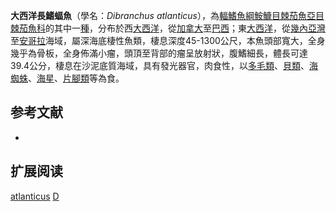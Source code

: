 {{Speciesbox
| name = 大西洋長鰭蝠魚
| image = 
| image_width = 240px
| image_caption = 
| status = NE
| status_system = IUCN3.1
| genus = Dibranchus
| species = atlanticus
| authority = [[Peters|Peters]], 1876
| synonyms = *''Halieutaea senticosa, Goode, 1881''
}}

'''大西洋長鰭蝠魚'''（學名：''Dibranchus atlanticus''），為[[輻鰭魚綱|輻鰭魚綱]][[鮟鱇目|鮟鱇目]][[棘茄魚亞目|棘茄魚亞目]][[棘茄魚科|棘茄魚科]]的其中一[[種|種]]，分布於西[[大西洋|大西洋]]，從[[加拿大|加拿大]]至[[巴西|巴西]]；東[[大西洋|大西洋]]，從[[幾內亞灣|幾內亞灣]]至[[安哥拉|安哥拉]]海域，屬深海底棲性魚類，棲息深度45-1300公尺，本魚頭部寬大，全身幾乎為骨板，全身佈滿小瘤，頭頂至背部的瘤呈放射狀，腹鰭細長，體長可達39.4公分，棲息在沙泥底質海域，具有發光器官，肉食性，以[[多毛類|多毛類]]、[[貝類|貝類]]、[[海蜘蛛|海蜘蛛]]、[[海星|海星]]、[[片腳類|片腳類]]等為食。

==参考文献==
*{{FishBase_species|genus=Dibranchus|species=atlanticus|year=2014|month=2}}

== 扩展阅读 ==
{{refbegin}}
{{wikispecies-inline|Dibranchus atlanticus|大西洋長鰭蝠魚}}
{{refend}}
{{Taxonbar|from=Q1910542}}

[[Category:長鰭蝠魚屬|atlanticus]]
[[Category:1876年描述的魚類|D]]


{{魚類小作品}}